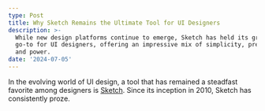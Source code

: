 ```yaml
---
type: Post
title: Why Sketch Remains the Ultimate Tool for UI Designers
description: >-
  While new design platforms continue to emerge, Sketch has held its ground as a
  go-to for UI designers, offering an impressive mix of simplicity, precision,
  and power.
date: '2024-07-05'
---
```

In the evolving world of UI design, a tool that has remained a steadfast favorite among designers is [Sketch](https://www.sketch.com/). Since its inception in 2010, Sketch has consistently proze.
